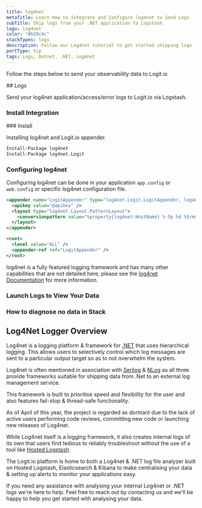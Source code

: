 ```yaml
---
title: log4net
metaTitle: Learn How to Integrate and Configure log4net to Send Logs
subTitle: Ship logs from your .NET application to Logstash
logo: log4net
color: "#b20c4c"
stackTypes: logs
description: Follow our Log4net tutorial to get started shipping logs from your .net applications to Logstash for monitoring and analysis. 
portType: tcp
tags: Logs, Dotnet, .NET, Log4net
---
```


Follow the steps below to send your observability data to Logit.io

<Steps>
  ## Logs

  Send your log4net application/access/error logs to Logit.io via Logstash.
  
  ### Install Integration
  <InstallIntegration/>
  ### Install

  Installing log4net and Logit.io appender.

  ```ps copy
  Install-Package log4net
  Install-Package log4net.Logit
  ```

  ### Configuring log4net

  Configuring log4net can be done in your application `app.config` or `web.config` or specific log4net configuration file.
  
  ```xml copy showLineNumbers
  <appender name="LogitAppender" type="log4net.Logit.LogitAppender, log4net.Logit">
    <apikey value="@apikey" />
    <layout type="log4net.Layout.PatternLayout">
      <conversionpattern value="%property{log4net:HostName} %-5p %d %5rms %-22.22c{1} %-18.18M - %m%n" />
    </layout>
  </appender>
  
  <root>
    <level value="ALL" />
    <appender-ref ref="LogitAppender" />
  </root>
  ```
       
  log4net is a fully featured logging framework and has many other capabilities that are not 
  detailed here, please see the [log4net Documentation](https://logging.apache.org/log4net/) for more information.

  ### Launch Logs to View Your Data

  <LaunchVisualizer type="logs" />

  ### How to diagnose no data in Stack

  <DiagnoseNoData />
</Steps>

## Log4Net Logger Overview

Log4net is a logging platform & framework for [.NET](/integrations/dotnet) that uses 
hierarchical logging. This allows users to selectively control which log messages are sent to a 
particular output target so as to not overwhelm the system.

Log4net is often mentioned in association with [Serilog](/integrations/serilog) & 
[NLog](/integrations/nlog) as all three provide frameworks suitable for shipping 
data from .Net to an external log management service.

This framework is built to prioritise speed and flexibility for the user and also 
features fail-stop & thread-safe functionality. 

As of April of this year, the project is regarded as dormant due to the lack of active 
users performing code reviews, committing new code or launching new releases of Log4net.

While Log4net itself is a logging framework, it also creates internal logs of its own 
that users find tedious to reliably troubleshoot without the use of a tool like 
[Hosted Logstash](https://logit.io/platform/features/hosted-logstash/). 

The Logit.io platform is home to both a Log4net & .NET log file analyzer 
built on Hosted Logstash, Elasticsearch & Kibana to make centralising 
your data & setting up alerts to monitor your applications easy.

If you need any assistance with analysing your internal Log4net or .NET 
logs we're here to help. Feel free to reach out by contacting us 
<IntercomButton text="via live chat" /> and we'll be happy to help 
you get started with analysing your data.